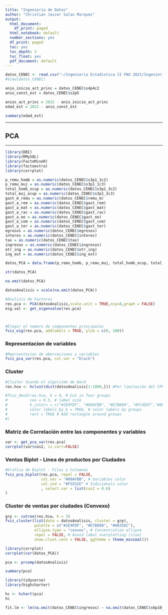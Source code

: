 ```yaml
---
title: "Ingeniería de Datos"
author: "Christian Javier Salas Marquez"
output:
  html_document:
    df_print: paged
  html_notebook: default
  number_sections: yes
  df_print: paged
  toc: yes
  toc_depth: 3
  toc_float: yes
  pdf_document: default
---
```



```r
datos_CENEC <- read.csv("~/Ingenieria Estadistica II PAO 2021/Ingenieria de Datos/Proyecto_SegundoParcial_IngenieriaDeDatos/DATOS_ABIERTOS_ENCUESTA_CENSO_2010/cenec_2010.csv", sep=";")
#View(datos_CENEC)
```


```r
anio_inicio_act_princ = datos_CENEC$s4p4c2
anio_const_est = datos_CENEC$s2p5
```



```r
anios_act_princ = 2022 - anio_inicio_act_princ
edad_est = 2022 - anio_const_est

```


```r
summary(edad_est)
```


***
## PCA
***

```r
library(DBI)
library(RMySQL)
library(FactoMineR)
library(factoextra)
library(corrplot)
```


```r
p_remu_homb = as.numeric(datos_CENEC$s3p1_1c2)
p_remu_muj = as.numeric(datos_CENEC$s3p1_1c3)
total_homb_ocup = as.numeric(datos_CENEC$s3p1_3c2)
total_muj_ocup = as.numeric(datos_CENEC$s3p1_3c3)
gast_m_remu = as.numeric(datos_CENEC$remu_m)
gast_a_rem = as.numeric(datos_CENEC$gast_rem)
gast_a_mat = as.numeric(datos_CENEC$gast_mat)
gast_a_rac = as.numeric(datos_CENEC$gast_rac)
gast_a_ee = as.numeric(datos_CENEC$gast_ee)
gast_a_com = as.numeric(datos_CENEC$gast_com)
gast_a_ter = as.numeric(datos_CENEC$gast_ter)
egresos = as.numeric(datos_CENEC$egresos)
interes = as.numeric(datos_CENEC$interes)
tax = as.numeric(datos_CENEC$tax)
ingresos = as.numeric(datos_CENEC$ingresos)
otr_ing = as.numeric(datos_CENEC$otr_ing)
ing_ext = as.numeric(datos_CENEC$ing_ext)
```



```r
datos_PCA = data.frame(p_remu_homb, p_remu_muj, total_homb_ocup, total_muj_ocup, gast_m_remu, gast_a_rem, gast_a_mat, gast_a_rac, gast_a_ee, gast_a_com, gast_a_ter, egresos, interes, tax, ingresos, otr_ing, ing_ext)
```

```r
str(datos_PCA)

na.omit(datos_PCA)
```


```r
datosAnalisis = scale(na.omit(datos_PCA))

```


```r

#Analisis de Factores
res.pca <- PCA(datosAnalisis,scale.unit = TRUE,ncp=8,graph = FALSE)
eig.val <- get_eigenvalue(res.pca)



#Elegir el numero de componentes principales
fviz_eig(res.pca, addlabels = TRUE, ylim = c(0, 100))

```




### Representacion de variables
```r
#Reprsentacion de obervaciones y variables
fviz_pca_var(res.pca, col.var = "black")

```


### Cluster 
```r
#Cluster Usando el algoritmo de Ward
res.hcw <- hclust(dist(datosAnalisis[1:1000,])) #Por limitación del CPU y Memoria RAM, elijo solo los 1000 primeros valores

#fviz_dend(res.hcw, k = 4, # Cut in four groups
#          cex = 0.5, # label size
#          k_colors = c("#2E9FDF", "#00AFBB", "#E7B800", "#FC4E07","#8835DC"),
#          color_labels_by_k = TRUE, # color labels by groups
#          rect = TRUE # Add rectangle around groups
#)


```



### Matriz de Correlaci&oacute;n entre las componentes y variables

```r
var <- get_pca_var(res.pca)
corrplot(var$cos2, is.corr=FALSE)
```

### Ventas Biplot - Linea de productos por Ciudades

```r
#Grafica de Biplot - Filas y Columnas
fviz_pca_biplot(res.pca, repel = FALSE,
                col.var = "#00AFBB", # Variables color
                col.ind = "#F5552E" # Individuals color
                , select.var = list(cos2 = 0.6)
)
```


### Cluster de ventas por ciudades (Convexo)
```r
grp <- cutree(res.hcw, k = 3)
fviz_cluster(list(data = datosAnalisis, cluster = grp),
             palette = c("#2E9FDF", "#E7B800", "#8835DC"),
             ellipse.type = "convex", # Concentration ellipse
             repel = FALSE, # Avoid label overplotting (slow)
             show.clust.cent = FALSE, ggtheme = theme_minimal())


```




```r
library(corrplot)
corrplot(cor(datos_PCA))
```


```r
pca <- prcomp(datosAnalisis)
```



```r
summary(pca)
```


```r
library(tidyverse)
library(highcharter) 

```



```r

hc <- hchart(pca)
hc
```





```r
fit.lm <- lm(na.omit(datos_CENEC$ingresos) ~ na.omit(datos_CENEC$s6p10_1))
```








